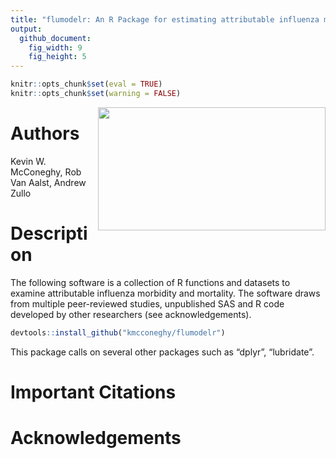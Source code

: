 ```yaml
---
title: "flumodelr: An R Package for estimating attributable influenza morbidity and mortality"
output:
  github_document:
    fig_width: 9
    fig_height: 5
---
```


```r
knitr::opts_chunk$set(eval = TRUE)
knitr::opts_chunk$set(warning = FALSE)
```
<img src="images/testimage.gif" width=364 height=197 align="right"/>
                                                                  
# Authors
Kevin W. McConeghy, Rob Van Aalst, Andrew Zullo

# Description 
The following software is a collection of R functions and datasets to examine attributable influenza morbidity and mortality. The software draws from multiple peer-reviewed studies, unpublished SAS and R code developed by other researchers (see acknowledgements). 

```r
devtools::install_github("kmcconeghy/flumodelr")
```

This package calls on several other packages such as "dplyr", "lubridate".

# Important Citations

# Acknowledgements
